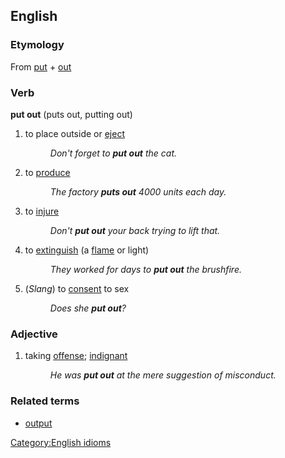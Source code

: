 ==English==

===Etymology===
From [[put]] + [[out]]

===Verb===
[[Category:English idioms]]
'''put out''' (puts out, putting out)

# to place outside or [[eject]]
#: ''Don't forget to '''put out''' the cat.''
# to [[produce]]
#:''The factory '''puts out''' 4000 units each day.''
# to [[injure]]
#: ''Don't '''put out''' your back trying to lift that.''
# to [[extinguish]] (a [[flame]] or light)
#: ''They worked for days to '''put out''' the brushfire.''
# (''Slang'') to [[consent]] to sex
#: ''Does she '''put out'''?''

===Adjective===
# taking [[offense]]; [[indignant]]
#: ''He was '''put out''' at the mere suggestion of misconduct.''

===Related terms===
*[[output]]